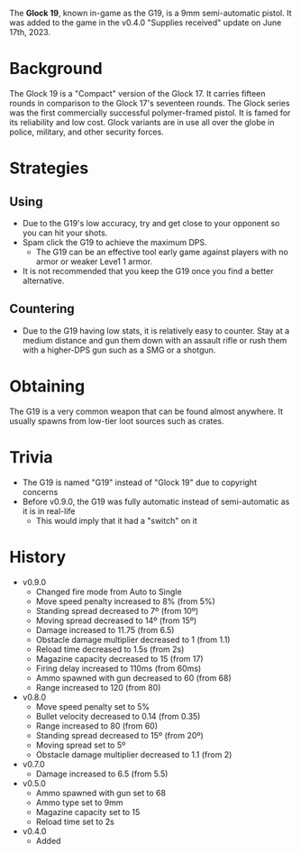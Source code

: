 The **Glock 19**, known in-game as the G19, is a 9mm semi-automatic pistol. It was added to the game in the v0.4.0 "Supplies received" update on June 17th, 2023.

# Background
The Glock 19 is a "Compact" version of the Glock 17. It carries fifteen rounds in comparison to the Glock 17's seventeen rounds. The Glock series was the first commercially successful polymer-framed pistol. It is famed for its reliability and low cost. Glock variants are in use all over the globe in police, military, and other security forces.

# Strategies 
## Using
- Due to the G19's low accuracy, try and get close to your opponent so you can hit your shots.
- Spam click the G19 to achieve the maximum DPS.
  - The G19 can be an effective tool early game against players with no armor or weaker Leve1 1 armor.
- It is not recommended that you keep the G19 once you find a better alternative.

## Countering
- Due to the G19 having low stats, it is relatively easy to counter. Stay at a medium distance and gun them down with an assault rifle or rush them with a higher-DPS gun such as a SMG or a shotgun.

# Obtaining
The G19 is a very common weapon that can be found almost anywhere. It usually spawns from low-tier loot sources such as crates.

# Trivia
- The G19 is named "G19" instead of "Glock 19" due to copyright concerns
- Before v0.9.0, the G19 was fully automatic instead of semi-automatic as it is in real-life
  - This would imply that it had a "switch" on it

# History
- v0.9.0
  - Changed fire mode from Auto to Single
  - Move speed penalty increased to 8% (from 5%)
  - Standing spread decreased to 7º (from 10º)
  - Moving spread decreased to 14º (from 15º)
  - Damage increased to 11.75 (from 6.5)
  - Obstacle damage multiplier decreased to 1 (from 1.1)
  - Reload time decreased to 1.5s (from 2s)
  - Magazine capacity decreased to 15 (from 17)
  - Firing delay increased to 110ms (from 60ms)
  - Ammo spawned with gun decreased to 60 (from 68)
  - Range increased to 120 (from 80)
- v0.8.0
  - Move speed penalty set to 5%
  - Bullet velocity decreased to 0.14 (from 0.35)
  - Range increased to 80 (from 60)
  - Standing spread decreased to 15º (from 20º)
  - Moving spread set to 5º
  - Obstacle damage multiplier decreased to 1.1 (from 2)
- v0.7.0
  - Damage increased to 6.5 (from 5.5)
- v0.5.0
  - Ammo spawned with gun set to 68
  - Ammo type set to 9mm
  - Magazine capacity set to 15
  - Reload time set to 2s
- v0.4.0
  - Added
